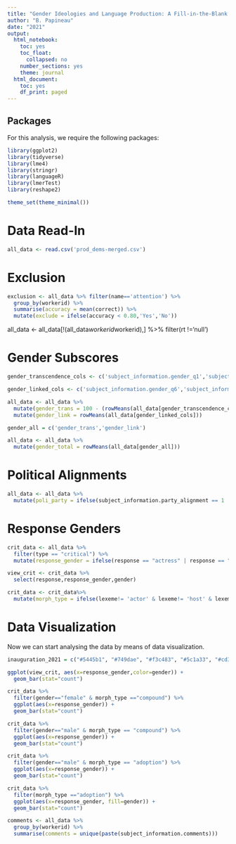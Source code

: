 ```yaml
---
title: "Gender Ideologies and Language Production: A Fill-in-the-Blank Task"
author: "B. Papineau"
date: "2021"
output:
  html_notebook:
    toc: yes
    toc_float:
      collapsed: no
    number_sections: yes
    theme: journal
  html_document:
    toc: yes
    df_print: paged
---
```


## Packages
For this analysis, we require the following packages:

```r
library(ggplot2) 
library(tidyverse) 
library(lme4) 
library(stringr)
library(languageR)
library(lmerTest)
library(reshape2)
```

```r
theme_set(theme_minimal())
```

# Data Read-In

```r
all_data <- read.csv('prod_dems-merged.csv')
```


# Exclusion

```r
exclusion <- all_data %>% filter(name=='attention') %>%
  group_by(workerid) %>%
  summarise(accuracy = mean(correct)) %>%
  mutate(exclude = ifelse(accuracy < 0.80,'Yes','No')) 
```

all_data <- all_data[!(all_data$workerid %in% exclusion$workerid),] %>%
  filter(rt !='null')

# Gender Subscores
```r
gender_transcendence_cols <- c('subject_information.gender_q1','subject_information.gender_q2','subject_information.gender_q3','subject_information.gender_q4','subject_information.gender_q5')

gender_linked_cols <- c('subject_information.gender_q6','subject_information.gender_q7','subject_information.gender_q8','subject_information.gender_q9','subject_information.gender_q10','subject_information.gender_q11','subject_information.gender_q12','subject_information.gender_q13')
```

```r
all_data <- all_data %>%
  mutate(gender_trans = 100 - (rowMeans(all_data[gender_transcendence_cols]))) %>%
  mutate(gender_link = rowMeans(all_data[gender_linked_cols])) 

gender_all = c('gender_trans','gender_link')

all_data <- all_data %>%
  mutate(gender_total = rowMeans(all_data[gender_all]))
```

# Political Alignments

```r
all_data <- all_data %>%
  mutate(poli_party = ifelse(subject_information.party_alignment == 1 | subject_information.party_alignment == 2,'Republican',ifelse(subject_information.party_alignment == 4 | subject_information.party_alignment == 5,'Democrat','Non-Partisan')))
```

# Response Genders 

```r
crit_data <- all_data %>%
  filter(type == "critical") %>%
  mutate(response_gender = ifelse(response == "actress" | response == "anchorwoman" | response == "stewardess" | response == "businesswoman" | response == 'camerawoman' | response == 'congresswoman' | response == 'craftswoman' | response == 'crewwoman' | response == 'firewoman' | response == 'forewoman'  | response == 'heiress' | response == 'heroine' | response == 'hostess' | response == 'huntress' | response == 'laywoman' | response == 'policewoman' | response == 'saleswoman' | response == 'stuntwoman' | response == 'villainess' | response == 'weatherwoman',"female",ifelse(response == "anchor" | response == "flight attendant" | response == "businessperson" | response == 'camera operator' | response == 'congressperson' | response == 'craftsperson' | response == 'crewmember' | response == 'firefighter' | response == 'foreperson' | response == 'layperson' | response == 'police officer' | response == 'salesperson' | response == 'stunt double' | response == 'meteorologist',"neutral",ifelse(response == "anchorman" | response == "steward" | response == "businessman" | response == 'cameraman' | response == 'congressman' | response == 'craftsman' | response == 'crewman' | response == 'fireman' | response == 'foreman' | response == 'layman' | response == 'policeman' | response == 'salesman' | response == 'stuntman' | response == 'weatherman',"male",'male/neutral'))))
```

```r
view_crit <- crit_data %>%
  select(response,response_gender,gender)
```

```r
crit_data <- crit_data%>%
  mutate(morph_type = ifelse(lexeme!= 'actor' & lexeme!= 'host' & lexeme !='hunter' & lexeme!= 'villain' & lexeme!= 'heir' & lexeme!= 'hero','compound','adoption'))
```



# Data Visualization
Now we can start analysing the data by means of data visualization. 

```r
inauguration_2021 = c("#5445b1", "#749dae", "#f3c483", "#5c1a33", "#cd3341","#f7dc6a")
```

```r
ggplot(view_crit, aes(x=response_gender,color=gender)) + 
  geom_bar(stat="count")
```

```r
crit_data %>%
  filter(gender=="female" & morph_type =="compound") %>%
  ggplot(aes(x=response_gender)) + 
  geom_bar(stat="count")
```

```r
crit_data %>%
  filter(gender=="male" & morph_type == "compound") %>%
  ggplot(aes(x=response_gender)) + 
  geom_bar(stat="count")
```

```r
crit_data %>%
  filter(gender=="male" & morph_type == "adoption") %>%
  ggplot(aes(x=response_gender)) + 
  geom_bar(stat="count")
```


```r
crit_data %>%
  filter(morph_type =="adoption") %>%
  ggplot(aes(x=response_gender, fill=gender)) + 
  geom_bar(stat="count")
```

```r
comments <- all_data %>%
  group_by(workerid) %>%
  summarise(comments = unique(paste(subject_information.comments)))
```


